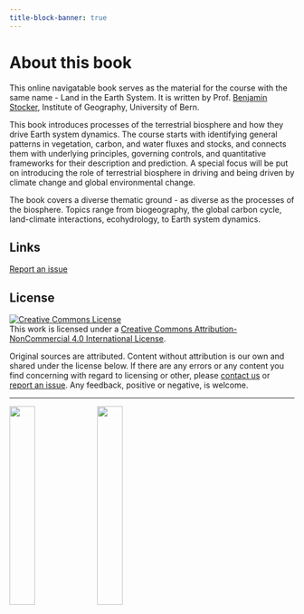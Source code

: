 ```yaml
---
title-block-banner: true
---
```


# About this book {.unnumbered}

This online navigatable book serves as the material for the course with the same name - Land in the Earth System. It is written by Prof. [Benjamin Stocker](https://geco-group.org/author/benjamin-stocker/), Institute of Geography, University of Bern.

This book introduces processes of the terrestrial biosphere and how they drive Earth system dynamics. The course starts with identifying general patterns in vegetation, carbon, and water fluxes and stocks, and connects them with underlying principles, governing controls, and quantitative frameworks for their description and prediction. A special focus will be put on introducing the role of terrestrial biosphere in driving and being driven by climate change and global environmental change.

The book covers a diverse thematic ground - as diverse as the processes of the biosphere. Topics range from biogeography, the global carbon cycle, land-climate interactions, ecohydrology, to Earth system dynamics.

## Links

[Report an issue](https://github.com/geco-bern/les_i/issues)

## License

<a rel="license" href="http://creativecommons.org/licenses/by-nc/4.0/"><img src="https://i.creativecommons.org/l/by-nc/4.0/88x31.png" alt="Creative Commons License" style="border-width:0"/></a><br />This work is licensed under a <a rel="license" href="http://creativecommons.org/licenses/by-nc/4.0/">Creative Commons Attribution-NonCommercial 4.0 International License</a>.

Original sources are attributed. Content without attribution is our own and shared under the license below. If there are any errors or any content you find concerning with regard to licensing or other, please [contact us](https://geco-group.org/contact/) or [report an issue](https://github.com/geco-bern/les_i/issues). Any feedback, positive or negative, is welcome.

<!-- ### How to cite this book {-} -->

<!-- Benjamin Stocker, Koen Hufkens, Pepa Arán, & Pascal Schneider. (2023). Applied Geodata Science (v1.0). Zenodo. [![DOI](https://zenodo.org/badge/569245031.svg)](https://zenodo.org/badge/latestdoi/569245031) -->

----

![](./images/logo_unibern_squid3.png){width="30%"} ![](./images/geco_logo_fullname.png){width="30%"}
